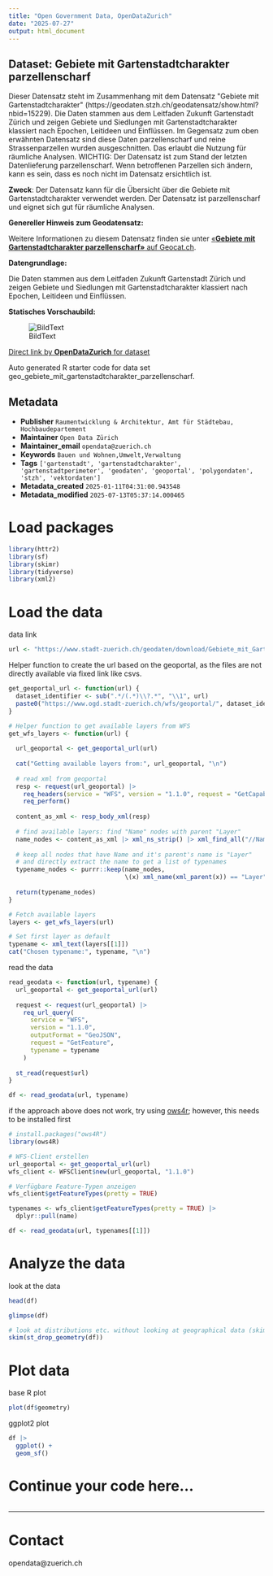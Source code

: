 ```yaml
---
title: "Open Government Data, OpenDataZurich"
date: "2025-07-27"
output: html_document
---
```


## Dataset: Gebiete mit Gartenstadtcharakter parzellenscharf

Dieser Datensatz steht im Zusammenhang mit dem Datensatz &quot;Gebiete mit Gartenstadtcharakter&quot; (https://geodaten.stzh.ch/geodatensatz/show.html?nbid=15229). 
Die Daten stammen aus dem Leitfaden Zukunft Gartenstadt Zürich und zeigen Gebiete und Siedlungen mit Gartenstadtcharakter klassiert nach Epochen, Leitideen und Einflüssen. 
Im Gegensatz zum oben erwähnten Datensatz sind diese Daten parzellenscharf und reine Strassenparzellen wurden ausgeschnitten. Das erlaubt die Nutzung für räumliche Analysen.
WICHTIG: Der Datensatz ist zum Stand der letzten Datenlieferung parzellenscharf. Wenn betroffenen Parzellen sich ändern, kann es sein, dass es noch nicht im Datensatz ersichtlich ist.

**Zweck**: Der Datensatz kann für die Übersicht über die Gebiete mit Gartenstadtcharakter verwendet werden. Der Datensatz ist parzellenscharf und eignet sich gut für räumliche Analysen.


**Genereller Hinweis zum Geodatensatz:**


Weitere Informationen zu diesem Datensatz finden sie unter [«**Gebiete mit Gartenstadtcharakter parzellenscharf»** auf Geocat.ch](https://www.geocat.ch/geonetwork/srv/ger/catalog.search#/metadata/5e8a2804-41a0-4eb2-b7c7-aa5b44943ee4).				
			   

**Datengrundlage:**

Die Daten stammen aus dem Leitfaden Zukunft Gartenstadt Zürich und zeigen Gebiete und Siedlungen mit Gartenstadtcharakter klassiert nach Epochen, Leitideen und Einflüssen. 

**Statisches Vorschaubild:**

![BildText](https://www.gis.stadt-zuerich.ch/zueriplan_docs/geocat/5e8a2804-41a0-4eb2-b7c7-aa5b44943ee4.png)



[Direct link by **OpenDataZurich** for dataset](https://data.stadt-zuerich.ch/dataset/geo_gebiete_mit_gartenstadtcharakter_parzellenscharf)

Auto generated R starter code for data set geo_gebiete_mit_gartenstadtcharakter_parzellenscharf.

## Metadata

- **Publisher** `Raumentwicklung & Architektur, Amt für Städtebau, Hochbaudepartement`
- **Maintainer** `Open Data Zürich`
- **Maintainer_email** `opendata@zuerich.ch`
- **Keywords** `Bauen und Wohnen,Umwelt,Ver­walt­ung`
- **Tags** `['gartenstadt', 'gartenstadtcharakter', 'gartenstadtperimeter', 'geodaten', 'geoportal', 'polygondaten', 'stzh', 'vektordaten']`
- **Metadata_created** `2025-01-11T04:31:00.943548`
- **Metadata_modified** `2025-07-13T05:37:14.000465`


# Load packages

```r
library(httr2)
library(sf)
library(skimr)
library(tidyverse)
library(xml2)
```

# Load the data

data link
```r
url <- "https://www.stadt-zuerich.ch/geodaten/download/Gebiete_mit_Gartenstadtcharakter_parzellenscharf?format=geojson_link"
```


Helper function to create the url based on the geoportal, as the files are not directly available via fixed link like csvs.
```r
get_geoportal_url <- function(url) {
  dataset_identifier <- sub(".*/(.*)\\?.*", "\\1", url)
  paste0("https://www.ogd.stadt-zuerich.ch/wfs/geoportal/", dataset_identifier)
}
```

```r
# Helper function to get available layers from WFS
get_wfs_layers <- function(url) {
  
  url_geoportal <- get_geoportal_url(url)
  
  cat("Getting available layers from:", url_geoportal, "\n")
  
  # read xml from geoportal
  resp <- request(url_geoportal) |> 
    req_headers(service = "WFS", version = "1.1.0", request = "GetCapabilities") |> 
    req_perform()
  
  content_as_xml <- resp_body_xml(resp)
  
  # find available layers: find "Name" nodes with parent "Layer"
  name_nodes <- content_as_xml |> xml_ns_strip() |> xml_find_all("//Name")
  
  # keep all nodes that have Name and it's parent's name is "Layer"
  # and directly extract the name to get a list of typenames
  typename_nodes <- purrr::keep(name_nodes,
                                \(x) xml_name(xml_parent(x)) == "Layer")
  
  return(typename_nodes)
}

# Fetch available layers
layers <- get_wfs_layers(url)

# Set first layer as default
typename <- xml_text(layers[[1]])
cat("Chosen typename:", typename, "\n")
```

read the data
```r
read_geodata <- function(url, typename) {
  url_geoportal <- get_geoportal_url(url)
  
  request <- request(url_geoportal) |>
    req_url_query(
      service = "WFS",
      version = "1.1.0",
      outputFormat = "GeoJSON",
      request = "GetFeature",
      typename = typename
    )
  
  st_read(request$url)
}

df <- read_geodata(url, typename)
```

if the approach above does not work, try using [ows4r](https://eblondel.github.io/ows4R/); however, this needs to be installed first
```r
# install.packages("ows4R")
library(ows4R)

# WFS-Client erstellen
url_geoportal <- get_geoportal_url(url)
wfs_client <- WFSClient$new(url_geoportal, "1.1.0")

# Verfügbare Feature-Typen anzeigen
wfs_client$getFeatureTypes(pretty = TRUE)

typenames <- wfs_client$getFeatureTypes(pretty = TRUE) |> 
  dplyr::pull(name)

df <- read_geodata(url, typenames[[1]])
```

# Analyze the data

look at the data
```r
head(df)
```

```r
glimpse(df)
```

```r
# look at distributions etc. without looking at geographical data (skim cannot deal with geometries)
skim(st_drop_geometry(df))
```

# Plot data

base R plot
```r
plot(df$geometry)
```

ggplot2 plot
```r
df |>
  ggplot() +
  geom_sf()
```

# Continue your code here...

```r

```

------------------------------------------------------------------------

# Contact

opendata@zuerich.ch
